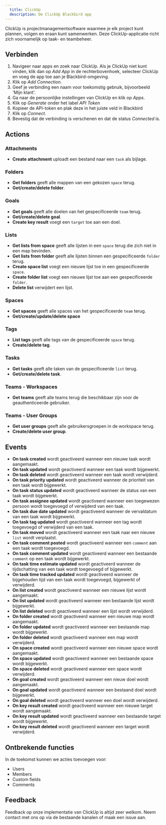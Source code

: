 ```yaml
---
  title: ClickUp
  description: De ClickUp Blackbird app
---
```


<LinkCard title="View on Github" target="_blank" href="https://github.com/bb-io/ClickUp" icon="github" />

ClickUp is projectmanagementsoftware waarmee je elk project kunt plannen, volgen en eraan kunt samenwerken. Deze ClickUp-applicatie richt zich voornamelijk op taak- en teambeheer.

## Verbinden

1.  Navigeer naar apps en zoek naar ClickUp. Als je ClickUp niet kunt vinden, klik dan op _Add App_ in de rechterbovenhoek, selecteer ClickUp en voeg de app toe aan je Blackbird-omgeving.
2.  Klik op _Add Connection_.
3.  Geef je verbinding een naam voor toekomstig gebruik, bijvoorbeeld 'Mijn klant'.
4.  Ga naar de persoonlijke instellingen van ClickUp en klik op _Apps_.
5.  Klik op _Generate_ onder het label _API Token_
6.  Kopieer de API-token en plak deze in het juiste veld in Blackbird
7.  Klik op _Connect_.
8.  Bevestig dat de verbinding is verschenen en dat de status _Connected_ is.

## Actions

### Attachments

- **Create attachment** uploadt een bestand naar een `task` als bijlage.

### Folders

- **Get folders** geeft alle mappen van een gekozen `space` terug.
- **Get/create/delete folder**.

### Goals

- **Get goals** geeft alle doelen van het gespecificeerde `team` terug.
- **Get/create/delete goal**.
- **Create key result** voegt een `target` toe aan een doel.

### Lists

- **Get lists from space** geeft alle lijsten in een `space` terug die zich niet in een map bevinden.
- **Get lists from folder** geeft alle lijsten binnen een gespecificeerde `folder` terug.
- **Create space list** voegt een nieuwe lijst toe in een gespecificeerde `space`.
- **Create folder list** voegt een nieuwe lijst toe aan een gespecificeerde `folder`.
- **Delete list** verwijdert een lijst.

### Spaces

- **Get spaces** geeft alle spaces van het gespecificeerde `team` terug.
- **Get/create/update/delete space**

### Tags

- **List tags** geeft alle tags van de gespecificeerde `space` terug.
- **Create/delete tag**.

### Tasks

- **Get tasks** geeft alle taken van de gespecificeerde `list` terug.
- **Get/create/delete task**.

### Teams - Workspaces

- **Get teams** geeft alle teams terug die beschikbaar zijn voor de geauthenticeerde gebruiker.

### Teams - User Groups

- **Get user groups** geeft alle gebruikersgroepen in de workspace terug.
- **Create/delete user group**.

## Events

- **On task created** wordt geactiveerd wanneer een nieuwe taak wordt aangemaakt.
- **On task updated** wordt geactiveerd wanneer een taak wordt bijgewerkt.
- **On task deleted** wordt geactiveerd wanneer een taak wordt verwijderd.
- **On task priority updated** wordt geactiveerd wanneer de prioriteit van een taak wordt bijgewerkt.
- **On task status updated** wordt geactiveerd wanneer de status van een taak wordt bijgewerkt.
- **On task assignee updated** wordt geactiveerd wanneer een toegewezen persoon wordt toegevoegd of verwijderd van een taak.
- **On task due date updated** wordt geactiveerd wanneer de vervaldatum van een taak wordt bijgewerkt.
- **On task tag updated** wordt geactiveerd wanneer een tag wordt toegevoegd of verwijderd van een taak.
- **On task moved** wordt geactiveerd wanneer een taak naar een nieuwe `list` wordt verplaatst.
- **On task comment posted** wordt geactiveerd wanneer een `comment` aan een taak wordt toegevoegd.
- **On task comment updated** wordt geactiveerd wanneer een bestaande `comment` op een taak wordt bijgewerkt.
- **On task time estimate updated** wordt geactiveerd wanneer de tijdschatting van een taak wordt toegevoegd of bijgewerkt.
- **On task time tracked updated** wordt geactiveerd wanneer de bijgehouden tijd van een taak wordt toegevoegd, bijgewerkt of verwijderd.
- **On list created** wordt geactiveerd wanneer een nieuwe lijst wordt aangemaakt.
- **On list updated** wordt geactiveerd wanneer een bestaande lijst wordt bijgewerkt.
- **On list deleted** wordt geactiveerd wanneer een lijst wordt verwijderd.
- **On folder created** wordt geactiveerd wanneer een nieuwe map wordt aangemaakt.
- **On folder updated** wordt geactiveerd wanneer een bestaande map wordt bijgewerkt.
- **On folder deleted** wordt geactiveerd wanneer een map wordt verwijderd.
- **On space created** wordt geactiveerd wanneer een nieuwe space wordt aangemaakt.
- **On space updated** wordt geactiveerd wanneer een bestaande space wordt bijgewerkt.
- **On space deleted** wordt geactiveerd wanneer een space wordt verwijderd.
- **On goal created** wordt geactiveerd wanneer een nieuw doel wordt aangemaakt.
- **On goal updated** wordt geactiveerd wanneer een bestaand doel wordt bijgewerkt.
- **On goal deleted** wordt geactiveerd wanneer een doel wordt verwijderd.
- **On key result created** wordt geactiveerd wanneer een nieuwe target wordt aangemaakt.
- **On key result updated** wordt geactiveerd wanneer een bestaande target wordt bijgewerkt.
- **On key result deleted** wordt geactiveerd wanneer een target wordt verwijderd.

## Ontbrekende functies

In de toekomst kunnen we acties toevoegen voor:

- Users
- Members
- Custom fields
- Comments

## Feedback

Feedback op onze implementatie van ClickUp is altijd zeer welkom. Neem contact met ons op via de bestaande kanalen of maak een issue aan.